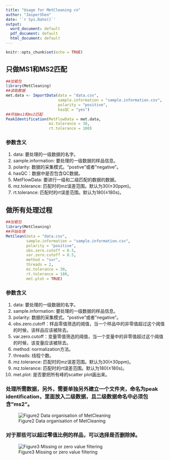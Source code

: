 ```yaml
---
title: "Usage for MetCleaning cn"
author: "JasperShen"
date: '`r Sys.Date()`'
output:
  word_document: default
  pdf_document: default
  html_document: default
---
```


```r
knitr::opts_chunk$set(echo = TRUE)
```

## 只做MS1和MS2匹配

```r
##加载包
library(MetCleaning)
##读取数据
met.data <- ImportData(data = "data.csv",
                       sample.information = "sample.information.csv",
                       polarity = "positive", 
                       hasQC = "yes")
##开始ms1和ms2匹配
PeakIdentification(MetFlowData = met.data, 
                   mz.tolerance = 30, 
                   rt.tolerance = 180)
```

### 参数含义
1. data: 要处理的一级数据的名字。
2. sample.information: 要处理的一级数据的样品信息。
3. polarity: 数据的采集模式。"postive"或者"negative"。
4. hasQC：数据中是否包含QC数据。
5. MetFlowData: 要进行一级和二级匹配的数据的数据。
6. mz.tolerance: 匹配时的mz误差范围。默认为30(±30ppm)。
7. rt.tolerance: 匹配时的rt误差范围。默认为180(±180s)。

## 做所有处理过程

```r
##加载包
library(MetCleaning)
##开始处理
MetClean(data = "data.csv", 
         sample.information = "sample.information.csv",
         polarity = "positive", 
         obs.zero.cutoff = 0.5,
         var.zero.cutoff = 0.5,
         method = "svr",
         threads = 2, 
         mz.tolerance = 30,
         rt.tolerance = 180,
         met.plot = TRUE)
```

### 参数含义
1. data: 要处理的一级数据的名字。
2. sample.information: 要处理的一级数据的样品信息。
3. polarity: 数据的采集模式。"postive"或者"negative"。
4. obs.zero.cutoff：样品零值筛选的阈值，当一个样品中的非零值超过这个阈值的时候，该样品应该被除去。
5. var.zero.cutoff：变量零值筛选的阈值，当一个变量中的非零值超过这个阈值的时候，该变量应该被除去。
6. method: normalization方法。
7. threads: 线程个数。
8. mz.tolerance: 匹配时的mz误差范围。默认为30(±30ppm)。
9. mz.tolerance: 匹配时的rt误差范围。默认为180(±180s)。
10. met.plot: 是否要把所有峰的scatter plot画出来。


### 处理所需数据，另外，需要单独另外建立一个文件夹，命名为peak identification，里面放入二级数据，且二级数据命名中必须包含"ms2"。

![Figure2 Data organisation of MetCleaning](data organisation.tif)

### 对于那些可以超过零值比例的样品，可以选择是否删除掉。

![Figure3 Missing or zero value filtering](mv filter.png)


